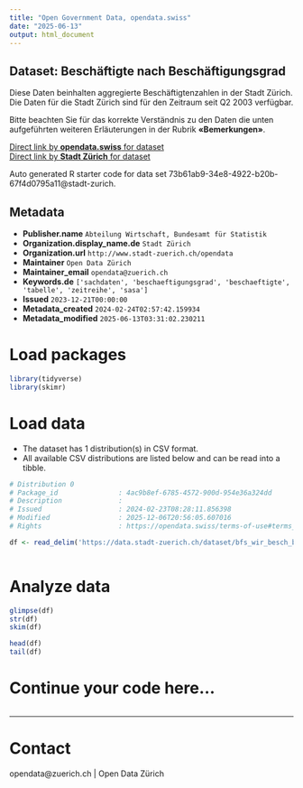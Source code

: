 ```yaml
---
title: "Open Government Data, opendata.swiss"
date: "2025-06-13"
output: html_document
---
```


## Dataset: Beschäftigte nach Beschäftigungsgrad


Diese Daten beinhalten aggregierte Beschäftigtenzahlen in der Stadt Zürich. Die Daten für die Stadt Zürich sind für den Zeitraum seit Q2 2003 verfügbar.

Bitte beachten Sie für das korrekte Verständnis zu den Daten die unten aufgeführten weiteren Erläuterungen in der Rubrik **«Bemerkungen»**.



[Direct link by **opendata.swiss** for dataset](https://opendata.swiss/de/dataset/beschaftigte-nach-beschaftigungsgrad-seit-q2-2003)<br>
[Direct link by **Stadt Zürich** for dataset](https://data.stadt-zuerich.ch/dataset/bfs_wir_besch_bg_jahr_od4004)

Auto generated R starter code for data set 73b61ab9-34e8-4922-b20b-67f4d0795a11@stadt-zurich.

## Metadata

- **Publisher.name** `Abteilung Wirtschaft, Bundesamt für Statistik`
- **Organization.display_name.de** `Stadt Zürich`
- **Organization.url** `http://www.stadt-zuerich.ch/opendata`
- **Maintainer** `Open Data Zürich`
- **Maintainer_email** `opendata@zuerich.ch`
- **Keywords.de** `['sachdaten', 'beschaeftigungsgrad', 'beschaeftigte', 'tabelle', 'zeitreihe', 'sasa']`
- **Issued** `2023-12-21T00:00:00`
- **Metadata_created** `2024-02-24T02:57:42.159934`
- **Metadata_modified** `2025-06-13T03:31:02.230211`


# Load packages

```r

library(tidyverse)
library(skimr)

```

# Load data

-   The dataset has 1 distribution(s) in CSV format.
-   All available CSV distributions are listed below and can be read into a tibble.

```r

# Distribution 0
# Package_id               : 4ac9b8ef-6785-4572-900d-954e36a324dd
# Description              : 
# Issued                   : 2024-02-23T08:28:11.856398
# Modified                 : 2025-12-06T20:56:05.607016
# Rights                   : https://opendata.swiss/terms-of-use#terms_open

df <- read_delim('https://data.stadt-zuerich.ch/dataset/bfs_wir_besch_bg_jahr_od4004/download/WIR400OD4004.csv')



```

# Analyze data

```r

glimpse(df)
str(df)
skim(df)

head(df)
tail(df)

```

# Continue your code here...

```r

```

------------------------------------------------------------------------

# Contact

opendata@zuerich.ch | Open Data Zürich
